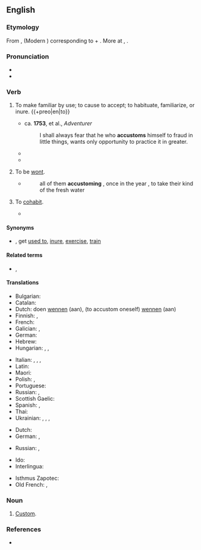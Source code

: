 ==English==

===Etymology===
From {{der|en|fro|acoustumer}}, {{m|fro|acustumer}} (Modern {{cog|fr|en|accoutumer}}) corresponding to {{m|fro|a||to, toward}} + {{m|fro|coustume|custom}}. More at {{m|en|custom}}, {{m|en|costume}}.

===Pronunciation===
* {{IPA|en|/ə.ˈkʌs.təm/}}
* {{audio|en|en-us-accustom.ogg|Audio (US)}}

===Verb===
{{en-verb}}

# {{lb|en|transitive|often|passive|or|reflexive}} To make familiar by use; to cause to accept; to habituate, familiarize, or inure. {{+preo|en|to}}
#: {{ux|en|If you visit Italy, you'll need to get '''accustomed''' to the slower pace of life and the fact that most shops won't be open at lunch time.}}
#* ca. '''1753''', {{w|John Hawkesworth}} et al., ''Adventurer''
#*: I shall always fear that he who '''accustoms''' himself to fraud in little things, wants only opportunity to practice it in greater.
#* {{RQ:Hough Purchase Price|chapter=I|text=“[…] it is not fair of you to bring against mankind double weapons&thinsp;! Dangerous enough you are as woman alone, without bringing to your aid those gifts of mind suited to problems which men have been '''accustomed''' to arrogate to themselves.”}}
#* {{quote-journal|en|year=1962|month=December|title=Talking of Trains: Derailment at Lincoln|journal=Modern Railways|page=375|text=Although it might be thought that drivers would naturally refer constantly to the speedometer, older drivers who come to diesel driving after years of steam experience without the help of speedometers, as well as those on steam engines which have been equipped with speedometers in recent years, have not '''accustomed''' themselves to the constant use of this instrument.}}
# {{lb|en|intransitive|obsolete}} To be [[wont]].
#* {{RQ:Carew Survey of Cornwall}}
#*: all of them '''accustoming''' , once in the year , to take their kind of the fresh water
# {{lb|en|intransitive|obsolete}} To [[cohabit]].
#* {{RQ:Milton History|page=83|passage=Much better do we ''Britans'' fulfill the work of Nature than you ''Romans''; we with the beſt men '''accuſtom''' op'nly; you with the baſest commit private adulteries.}}

====Synonyms====
* {{l|en|habituate}}, get [[used to]], [[inure]], [[exercise]], [[train]]

====Related terms====
* {{l|en|custom}}, {{l|en|customary}}

====Translations====
{{trans-top|to make familiar by use}}
* Bulgarian: {{t+|bg|свиквам}}
* Catalan: {{t+|ca|acostumar}}
* Dutch: doen [[wennen]] (aan), (to accustom oneself) [[wennen]] (aan)
* Finnish: {{t+|fi|totuttaa}}, {{t+|fi|sopeuttaa}}
* French: {{t+|fr|accoutumer}}
* Galician: {{t+|gl|adoitar}}, {{t+|gl|acostumar}}
* German: {{t+|de|gewöhnen}}
* Hebrew: {{t+|he|הסכין|tr=hee-skeen}}
* Hungarian: {{t+|hu|szoktat}}, {{t+|hu|hozzászoktat}}, {{t|hu|rászoktat}}
{{trans-mid}}
* Italian: {{t|it|assuefarsi}}, {{t+|it|abituarsi}}, {{t+|it|adattarsi}}, {{t|it|familiarizzare}}
* Latin: {{t|la|assuefacio}}
* Maori: {{t|mi|whakawaia }}
* Polish: {{t+|pl|przyzwyczajać|impf}}, {{t+|pl|przyzwyczaić|pf}}
* Portuguese: {{t+|pt|acostumar}}
* Russian: {{t+|ru|приуча́ть|impf}}, {{t+|ru|приучи́ть|pf}}
* Scottish Gaelic: {{t|gd|cleachd}}
* Spanish: {{t+|es|acostumbrarse}}, {{t+|es|habituar}}
* Thai: {{t+|th|คุ้นเคย|tr=khoon-khuey}}
* Ukrainian: {{t|uk|привча́ти|impf}}, {{t|uk|привчи́ти|pf}}, {{t|uk|призвича́ювати|impf}}, {{t|uk|призвича́їти|pf}}
{{trans-bottom}}

{{trans-top|to be wont}}
* Dutch: {{t+|nl|plegen}}
* German: {{t+|de|gewöhnen|alt=sich gewöhnen}} {{qualifier|to get used/accustomed to}}, {{t+|de|pflegen}}
{{trans-mid}}
* Russian: {{t+|ru|привыка́ть|impf}}, {{t+|ru|привы́кнуть|pf}} {{qualifier|to get used/accustomed to}}
{{trans-bottom}}

{{trans-see|cohabit}}

{{checktrans-top}}
* Ido: {{t+check|io|kustumar}}
* Interlingua: {{t-check|ia|accostumar}}
{{trans-mid}}
* Isthmus Zapotec: {{t-check|zai|rusiaa}}
* Old French: {{t-check|fro|acostumer}}, {{t-check|fro|acustumer}}
{{trans-bottom}}

===Noun===
{{en-noun}}

# {{lb|en|obsolete}} [[custom|Custom]].

===References===
* {{R:Webster 1913}}